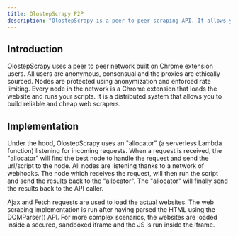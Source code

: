 ```yaml
---
title: OlostepScrapy P2P
description: "OlostepScrapy is a peer to peer scraping API. It allows you to build reliable and cheap web scrapers. Fast."
---
```


## Introduction
OlostepScrapy uses a peer to peer network built on Chrome extension users. All users are anonymous, consensual and the proxies are ethically sourced. Nodes are protected using anonymization and enforced rate limiting.
Every node in the network is a Chrome extension that loads the website and runs your scripts. It is a distributed system that allows you to build reliable and cheap web scrapers.

## Implementation
Under the hood, OlostepScrapy uses an "allocator" (a serverless Lambda function) listening for incoming requests. When a request is received, the "allocator"  will find the best node to handle the request and send the url/script to the node. All nodes are listening thanks to a network of webhooks. The node which receives the request, will then run the script and send the results back to the "allocator". The "allocator" will finally send the results back to the API caller.

Ajax and Fetch requests are used to load the actual websites. The web scraping implementation is run after having parsed the HTML using the DOMParser() API. For more complex scenarios, the websites are loaded inside a secured, sandboxed iframe and the JS is run inside the iframe.
